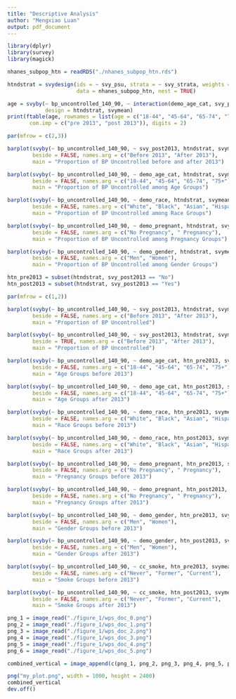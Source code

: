 ```yaml
---
title: "Descriptive Analysis"
author: "Mengxiao Luan"
output: pdf_document
---
```


```r
library(dplyr)
library(survey)
library(magick)
```

```r
nhanes_subpop_htn = readRDS("./nhanes_subpop_htn.rds")

htndstrat = svydesign(ids = ~ svy_psu, strata = ~ svy_strata, weights = ~ svy_weight_cal, 
                      data = nhanes_subpop_htn, nest = TRUE)
```

```r
age = svyby(~ bp_uncontrolled_140_90, ~ interaction(demo_age_cat, svy_post2013), 
            design = htndstrat, svymean)
print(ftable(age, rownames = list(age = c("18-44", "45-64", "65-74", "75+")), 
       com.imp = c("pre 2013", "post 2013")), digits = 2)
```

```r
par(mfrow = c(2,3))

barplot(svyby(~ bp_uncontrolled_140_90, ~ svy_post2013, htndstrat, svymean, na.rm = TRUE), 
        beside = FALSE, names.arg = c("Before 2013", "After 2013"),
        main = "Proportion of BP Uncontrolled before and after 2013")

barplot(svyby(~ bp_uncontrolled_140_90, ~ demo_age_cat, htndstrat, svymean, na.rm = TRUE), 
        beside = FALSE, names.arg = c("18-44", "45-64", "65-74", "75+"), 
        main = "Proportion of BP Uncontrolled among Age Groups")

barplot(svyby(~ bp_uncontrolled_140_90, ~ demo_race, htndstrat, svymean, na.rm = TRUE), 
        beside = FALSE, names.arg = c("White", "Black", "Asian", "Hispanic", "Other"), 
        main = "Proportion of BP Uncontrolled among Race Groups")

barplot(svyby(~ bp_uncontrolled_140_90, ~ demo_pregnant, htndstrat, svymean, na.rm = TRUE), 
        beside = FALSE, names.arg = c("No Pregnancy", " Pregnancy"), 
        main = "Proportion of BP Uncontrolled among Pregnancy Groups")

barplot(svyby(~ bp_uncontrolled_140_90, ~ demo_gender, htndstrat, svymean, na.rm = TRUE), 
        beside = FALSE, names.arg = c("Men", "Women"), 
        main = "Proportion of BP Uncontrolled among Gender Groups")
```

```r
htn_pre2013 = subset(htndstrat, svy_post2013 == "No")
htn_post2013 = subset(htndstrat, svy_post2013 == "Yes")

par(mfrow = c(1,2))

barplot(svyby(~ bp_uncontrolled_140_90, ~ svy_post2013, htndstrat, svymean, na.rm = TRUE), 
        beside = FALSE, names.arg = c("Before 2013", "After 2013"),
        main = "Proportion of BP Uncontrolled")

barplot(svyby(~ bp_uncontrolled_140_90, ~ svy_post2013, htndstrat, svymean, na.rm = TRUE), 
        beside = TRUE, names.arg = c("Before 2013", "After 2013"),
        main = "Proportion of BP Uncontrolled")

barplot(svyby(~ bp_uncontrolled_140_90, ~ demo_age_cat, htn_pre2013, svymean, na.rm = TRUE), 
        beside = FALSE, names.arg = c("18-44", "45-64", "65-74", "75+"), 
        main = "Age Groups before 2013")

barplot(svyby(~ bp_uncontrolled_140_90, ~ demo_age_cat, htn_post2013, svymean, na.rm = TRUE), 
        beside = FALSE, names.arg = c("18-44", "45-64", "65-74", "75+"), 
        main = "Age Groups after 2013")

barplot(svyby(~ bp_uncontrolled_140_90, ~ demo_race, htn_pre2013, svymean, na.rm = TRUE), 
        beside = FALSE, names.arg = c("White", "Black", "Asian", "Hispanic", "Other"), 
        main = "Race Groups before 2013")

barplot(svyby(~ bp_uncontrolled_140_90, ~ demo_race, htn_post2013, svymean, na.rm = TRUE), 
        beside = FALSE, names.arg = c("White", "Black", "Asian", "Hispanic", "Other"), 
        main = "Race Groups after 2013")

barplot(svyby(~ bp_uncontrolled_140_90, ~ demo_pregnant, htn_pre2013, svymean, na.rm = TRUE), 
        beside = FALSE, names.arg = c("No Pregnancy", " Pregnancy"), 
        main = "Pregnancy Groups before 2013")

barplot(svyby(~ bp_uncontrolled_140_90, ~ demo_pregnant, htn_post2013, svymean, na.rm = TRUE), 
        beside = FALSE, names.arg = c("No Pregnancy", " Pregnancy"), 
        main = "Pregnancy Groups after 2013")

barplot(svyby(~ bp_uncontrolled_140_90, ~ demo_gender, htn_pre2013, svymean, na.rm = TRUE), 
        beside = FALSE, names.arg = c("Men", "Women"), 
        main = "Gender Groups before 2013")

barplot(svyby(~ bp_uncontrolled_140_90, ~ demo_gender, htn_post2013, svymean, na.rm = TRUE), 
        beside = FALSE, names.arg = c("Men", "Women"), 
        main = "Gender Groups after 2013")

barplot(svyby(~ bp_uncontrolled_140_90, ~ cc_smoke, htn_pre2013, svymean, na.rm = TRUE), 
        beside = FALSE, names.arg = c("Never", "Former", "Current"), 
        main = "Smoke Groups before 2013")

barplot(svyby(~ bp_uncontrolled_140_90, ~ cc_smoke, htn_post2013, svymean, na.rm = TRUE), 
        beside = FALSE, names.arg = c("Never", "Former", "Current"), 
        main = "Smoke Groups after 2013")
```

```r
png_1 = image_read("./figure_1/wps_doc_0.png")
png_2 = image_read("./figure_1/wps_doc_1.png")
png_3 = image_read("./figure_1/wps_doc_2.png")
png_4 = image_read("./figure_1/wps_doc_3.png")
png_5 = image_read("./figure_1/wps_doc_4.png")
png_6 = image_read("./figure_1/wps_doc_5.png")

combined_vertical = image_append(c(png_1, png_2, png_3, png_4, png_5, png_6), stack = TRUE)

png("my_plot.png", width = 1000, height = 2400)
combined_vertical
dev.off()
```

